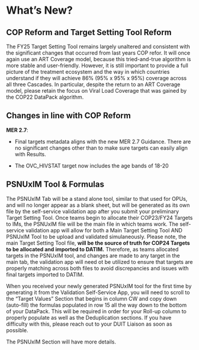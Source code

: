 # What's New?

## COP Reform and Target Setting Tool Reform 

The FY25 Target Setting Tool remains largely unaltered and consistent with the significant changes that occurred from last years COP refor. It will once again use an ART Coverage model, because this tried-and-true algorithm is more stable and user-friendly.  However, it is still important to provide a full picture of the treatment ecosystem and the way in which countries understand if they will achieve 86% (95% x 95% x 95%) coverage across all three Cascades. In particular, despite the return to an ART Coverage model, please retain the focus on Viral Load Coverage that was gained by the COP22 DataPack algorithm.

## Changes in line with COP Reform

**MER 2.7**:

-   Final targets metadata aligns with the new MER 2.7 Guidance. There are no significant changes other than to make sure targets can easily align with Results.

-   The OVC_HIVSTAT target now includes the age bands of 18-20

## **PSNUxIM Tool & Formulas**

The PSNUxIM Tab will be a stand alone tool, similar to that used for OPUs, and will no longer appear as a blank sheet, but will be generated as its own file by the self-service validation app after you submit your preliminary Target Setting Tool. Once teams begin to allocate their COP23/FY24 Targets to IMs, the PSNUxIM file will be the main file in which teams work. The self-service validation app will allow for both a Main Target Setting Tool AND PSNUxIM Tool to be upload and validated simulaneously. Please note, the main Target Setting Tool file, **will be the source of truth for COP24 Targets to be allocated and imported to DATIM.** Therefore, as teams allocated targets in the PSNUxIM tool, and changes are made to any target in the main tab, the validation app will need ot be utilized to ensure that targets are properly matching across both files to avoid discrepancies and issues with final targets imported to DATIM. 

When you received your newly generated PSNUxIM tool for the first time by generating it from the Validation Self-Service App, you will need to scroll to the "Target Values" Section that begins in column CW and copy down (auto-fill) the formulas populated in row 15 all the way down to the bottom of your DataPack. This will be required in order for your Roll-up column to properly populate as well as the Deduplication sections. If you have difficulty with this, please reach out to your DUIT Liaison as soon as possible.

The PSNUxIM Section will have more details.
